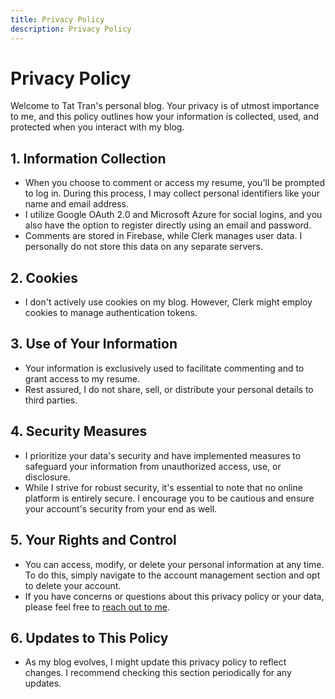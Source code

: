 ```yaml
---
title: Privacy Policy
description: Privacy Policy
---
```


# Privacy Policy

Welcome to Tat Tran's personal blog. Your privacy is of utmost importance to me, and this policy outlines how your information is collected, used, and protected when you interact with my blog.

## 1. Information Collection

- When you choose to comment or access my resume, you'll be prompted to log in. During this process, I may collect personal identifiers like your name and email address.
- I utilize Google OAuth 2.0 and Microsoft Azure for social logins, and you also have the option to register directly using an email and password.
- Comments are stored in Firebase, while Clerk manages user data. I personally do not store this data on any separate servers.

## 2. Cookies

- I don't actively use cookies on my blog. However, Clerk might employ cookies to manage authentication tokens.

## 3. Use of Your Information

- Your information is exclusively used to facilitate commenting and to grant access to my resume.
- Rest assured, I do not share, sell, or distribute your personal details to third parties.

## 4. Security Measures

- I prioritize your data's security and have implemented measures to safeguard your information from unauthorized access, use, or disclosure.
- While I strive for robust security, it's essential to note that no online platform is entirely secure. I encourage you to be cautious and ensure your account's security from your end as well.

## 5. Your Rights and Control

- You can access, modify, or delete your personal information at any time. To do this, simply navigate to the account management section and opt to delete your account.
- If you have concerns or questions about this privacy policy or your data, please feel free to [reach out to me](mailto:your-email@example.com).

## 6. Updates to This Policy

- As my blog evolves, I might update this privacy policy to reflect changes. I recommend checking this section periodically for any updates.
